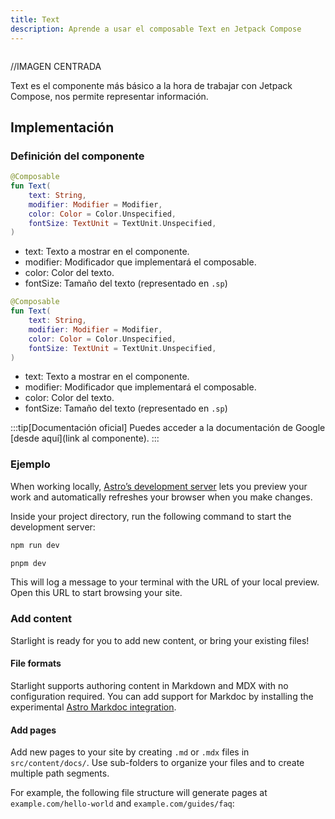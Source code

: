 ```yaml
---
title: Text
description: Aprende a usar el composable Text en Jetpack Compose
---
```



<center>
  <img src=""></img>
</center>

//IMAGEN CENTRADA

Text es el componente más básico a la hora de trabajar con Jetpack Compose, nos permite representar información.

## Implementación

### Definición del componente

[comment]: <> (Añade un ``TabItem`` por cada tipo de implementación que tenga)

<Tabs>
<TabItem label="Material">

```kotlin frame="terminal"
@Composable
fun Text(
    text: String,
    modifier: Modifier = Modifier,
    color: Color = Color.Unspecified,
    fontSize: TextUnit = TextUnit.Unspecified,
)
```

- text: Texto a mostrar en el componente.
- modifier: Modificador que implementará el composable.
- color: Color del texto.
- fontSize: Tamaño del texto (representado en `.sp`)

</TabItem>
<TabItem label="Material 3">

```kotlin frame="terminal"
@Composable
fun Text(
    text: String,
    modifier: Modifier = Modifier,
    color: Color = Color.Unspecified,
    fontSize: TextUnit = TextUnit.Unspecified,
)
```

- text: Texto a mostrar en el componente.
- modifier: Modificador que implementará el composable.
- color: Color del texto.
- fontSize: Tamaño del texto (representado en `.sp`)

</TabItem>
</Tabs>


:::tip[Documentación oficial]
Puedes acceder a la documentación de Google
[desde aquí](link al componente).
:::

### Ejemplo

When working locally, [Astro’s development server](https://docs.astro.build/en/reference/cli-reference/#astro-dev) lets you preview your work and automatically refreshes your browser when you make changes.

Inside your project directory, run the following command to start the development server:

<Tabs>
<TabItem label="npm">

```sh
npm run dev
````

</TabItem>
<TabItem label="pnpm">

```sh
pnpm dev
```

</TabItem>
</Tabs>

This will log a message to your terminal with the URL of your local preview.
Open this URL to start browsing your site.

### Add content

Starlight is ready for you to add new content, or bring your existing files!

#### File formats

Starlight supports authoring content in Markdown and MDX with no configuration required.
You can add support for Markdoc by installing the experimental [Astro Markdoc integration](https://docs.astro.build/en/guides/integrations-guide/markdoc/).

#### Add pages

Add new pages to your site by creating `.md` or `.mdx` files in `src/content/docs/`.
Use sub-folders to organize your files and to create multiple path segments.

For example, the following file structure will generate pages at `example.com/hello-world` and `example.com/guides/faq`:

